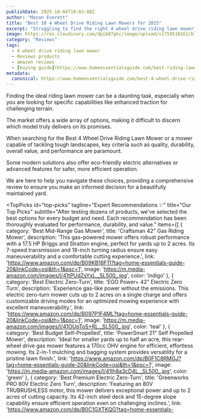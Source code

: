 ```yaml
---
publishDate: 2025-10-04T19:03:08Z
author: "Mason Everett"
title: "Best 10 4 Wheel Drive Riding Lawn Mowers for 2025"
excerpt: "Struggling to find the right 4 wheel drive riding lawn mower? We reviewed 10 top models to help you choose wisely. Get powerful performance and a pristine lawn."
image: https://res.cloudinary.com/dpib87gkc/image/upload/v1759518161/blog_image_1759518161_bytvfk.webp
category: "Reviews"
tags:
  - 4 wheel drive riding lawn mower
  - Reviews products
  - amazon reviews
  - [buying guide](https://www.homeessentialsguide.com/best-riding-lawn-mower-under-1000)
metadata:
  canonical: https://www.homeessentialsguide.com/best-4-wheel-drive-riding-lawn-mower
---
```



<p>
  Finding the ideal riding lawn mower can be a daunting task, especially when
  you are looking for specific capabilities like enhanced traction for challenging
  terrain.
</p>
<p>
  The market offers a wide array of options, making it difficult to discern which
  model truly delivers on its promises.
</p>
<p>
  When searching for the Best 4 Wheel Drive Riding Lawn Mower or a mower capable
  of tackling tough landscapes, key criteria such as quality, durability, overall
  value, and performance are paramount.
</p>
<p>
  Some modern solutions also offer eco-friendly electric alternatives or advanced
  features for safer, more efficient operation.
</p>
<p>
  We are here to help you navigate these choices, providing a comprehensive
  review to ensure you make an informed decision for a beautifully maintained
  yard.
</p>

<TopPicks
  id="top-picks"
  tagline="Expert Recommendations ✨"
  title="Our Top Picks"
  subtitle="After testing dozens of products, we've selected the best options for every budget and need. Each recommendation has been thoroughly evaluated for performance, durability, and value."
  items={[
    {
      category: 'Best Mid-Range Gas Mower',
      title: 'Craftsman 42" Gas Riding Mower',
      description: 'This gas-powered mower offers robust performance with a 17.5 HP Briggs and Stratton engine, perfect for yards up to 2 acres. Its 7-speed transmission and 18-inch turning radius ensure easy maneuverability and a comfortable cutting experience.',
      link: 'https://www.amazon.com/dp/B09KB18F11?tag=home-essentials-guide-20&linkCode=osi&th=1&psc=1',
      image: 'https://m.media-amazon.com/images/I/41tPUdZsYxL._SL500_.jpg',
      color: 'indigo'
    },
    {
      category: 'Best Electric Zero-Turn',
      title: 'EGO Power+ 42" Electric Zero Turn',
      description: 'Experience gas-like power without the emissions. This electric zero-turn mower cuts up to 2 acres on a single charge and offers customizable driving modes for an optimized mowing experience with excellent maneuverability.',
      link: 'https://www.amazon.com/dp/B097P1F4ML?tag=home-essentials-guide-20&linkCode=osi&th=1&psc=1',
      image: 'https://m.media-amazon.com/images/I/41OUpToS+RL._SL500_.jpg',
      color: 'teal'
    },
    {
      category: 'Best Budget Self-Propelled',
      title: 'PowerSmart 21" Self Propelled Mower',
      description: 'Ideal for smaller yards up to half an acre, this rear-wheel drive gas mower features a 170cc OHV engine for efficient, effortless mowing. Its 2-in-1 mulching and bagging system provides versatility for a pristine lawn finish.',
      link: 'https://www.amazon.com/dp/B0F1C8RMGJ?tag=home-essentials-guide-20&linkCode=osi&th=1&psc=1',
      image: 'https://m.media-amazon.com/images/I/41Ih8a3cD4L._SL500_.jpg',
      color: 'green'
    },
    {
      category: 'Best Premium Electric Zero-Turn',
      title: 'Greenworks PRO 80V Electric Zero Turn',
      description: 'Featuring an 80V TRUBRUSHLESS motor, this mower delivers exceptional power and up to 2 acres of cutting capacity. Its 42-inch steel deck and 15-degree slope capability ensure efficient operation even on challenging inclines.',
      link: 'https://www.amazon.com/dp/B0C1GXTKQG?tag=home-essentials-